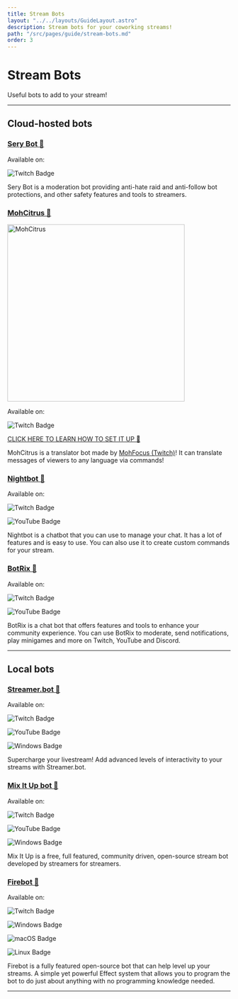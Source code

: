 ```yaml
---
title: Stream Bots
layout: "../../layouts/GuideLayout.astro"
description: Stream bots for your coworking streams!
path: "/src/pages/guide/stream-bots.md"
order: 3
---
```


# Stream Bots

Useful bots to add to your stream! 

---

## Cloud-hosted bots

### [Sery Bot 🔗](https://serycodes.carrd.co/)

<div class="flex flex-row gap-2">

Available on:

![Twitch Badge](https://img.shields.io/badge/Twitch-9146FF?logo=twitch&logoColor=fff&style=for-the-badge)


</div>

Sery Bot is a moderation bot providing anti-hate raid and anti-follow bot protections, and other safety features and tools to streamers.

### [MohCitrus 🔗](https://www.twitch.tv/MohCitrus/about)

<Image src={Demo} alt="MohCitrus" width="400" loading="lazy" />

<div class="flex flex-row gap-2">

Available on:

![Twitch Badge](https://img.shields.io/badge/Twitch-9146FF?logo=twitch&logoColor=fff&style=for-the-badge)
</div>

[CLICK HERE TO LEARN HOW TO SET IT UP 🔗](/tutorials/translation-bot)

MohCitrus is a translator bot made by [MohFocus (Twitch)](https://twitch.tv/MohFocus)! It can translate messages of viewers to any language via commands! 

### [Nightbot 🔗](https://nightbot.tv/)

<div class="flex flex-row gap-2">

Available on:

![Twitch Badge](https://img.shields.io/badge/Twitch-9146FF?logo=twitch&logoColor=fff&style=for-the-badge)

![YouTube Badge](https://img.shields.io/badge/YouTube-F00?logo=youtube&logoColor=fff&style=for-the-badge)
</div>

Nightbot is a chatbot that you can use to manage your chat. It has a lot of features and is easy to use. You can also use it to create custom commands for your stream.

### [BotRix 🔗](https://botrix.live/)

<div class="flex flex-row gap-2">

Available on:

![Twitch Badge](https://img.shields.io/badge/Twitch-9146FF?logo=twitch&logoColor=fff&style=for-the-badge)

![YouTube Badge](https://img.shields.io/badge/YouTube-F00?logo=youtube&logoColor=fff&style=for-the-badge)
</div>

BotRix is a chat bot that offers features and tools to enhance your community experience. You can use BotRix to moderate, send notifications, play minigames and more on Twitch, YouTube and Discord.

---

## Local bots

### [Streamer.bot 🔗](https://streamer.bot/)

<div class="flex flex-row gap-2">

Available on:

![Twitch Badge](https://img.shields.io/badge/Twitch-9146FF?logo=twitch&logoColor=fff&style=for-the-badge)

![YouTube Badge](https://img.shields.io/badge/YouTube-F00?logo=youtube&logoColor=fff&style=for-the-badge)

![Windows Badge](https://img.shields.io/badge/Windows-0078D4?logo=windows&logoColor=fff&style=for-the-badge)
</div>

Supercharge your livestream! Add advanced levels of interactivity to your streams with Streamer.bot.

### [Mix It Up bot 🔗](https://mixitupapp.com/)

<div class="flex flex-row gap-2">

Available on:

![Twitch Badge](https://img.shields.io/badge/Twitch-9146FF?logo=twitch&logoColor=fff&style=for-the-badge)

![YouTube Badge](https://img.shields.io/badge/YouTube-F00?logo=youtube&logoColor=fff&style=for-the-badge)

![Windows Badge](https://img.shields.io/badge/Windows-0078D4?logo=windows&logoColor=fff&style=for-the-badge)
</div>

Mix It Up is a free, full featured, community driven, open-source stream bot developed by streamers for streamers.

### [Firebot 🔗](https://firebot.app/)

<div class="flex flex-row gap-2">

Available on:

![Twitch Badge](https://img.shields.io/badge/Twitch-9146FF?logo=twitch&logoColor=fff&style=for-the-badge)

![Windows Badge](https://img.shields.io/badge/Windows-0078D4?logo=windows&logoColor=fff&style=for-the-badge)

![macOS Badge](https://img.shields.io/badge/macOS-000?logo=macos&logoColor=fff&style=for-the-badge)

![Linux Badge](https://img.shields.io/badge/linux-0078D4?logo=windows&logoColor=fff&style=for-the-badge)
</div>

Firebot is a fully featured open-source bot that can help level up your streams. A simple yet powerful Effect system that allows you to program the bot to do just about anything with no programming knowledge needed.

---

